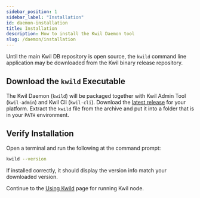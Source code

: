 ```yaml
---
sidebar_position: 1
sidebar_label: "Installation"
id: daemon-installation
title: Installation
description: How to install the Kwil Daemon tool
slug: /daemon/installation
---
```


Until the main Kwil DB repository is open source, the `kwild` command line
application may be downloaded from the Kwil binary release repository.

## Download the `kwild` Executable

The Kwil Daemon (`kwild`) will be packaged together with Kwil Admin Tool (`kwil-admin`) and Kwil Cli (`kwil-cli`).
Download the [latest release](https://github.com/kwilteam/binary-releases/releases)
for your platform.  Extract the `kwild` file from the archive and put it
into a folder that is in your `PATH` environment.

## Verify Installation

Open a terminal and run the following at the command prompt:

```bash
kwild --version
```

If installed correctly, it should display the version info match your downloaded version.

Continue to the [Using Kwild](./kwild) page for running Kwil node.

